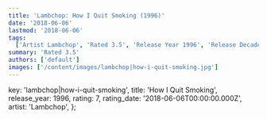 ```yaml
---
title: 'Lambchop: How I Quit Smoking (1996)'
date: '2018-06-06'
lastmod: '2018-06-06'
tags:
  ['Artist Lambchop', 'Rated 3.5', 'Release Year 1996', 'Release Decade 1990']
summary: 'Rated 3.5'
authors: ['default']
images: ['/content/images/lambchop|how-i-quit-smoking.jpg']
---
```


  key: 'lambchop|how-i-quit-smoking',
  title: 'How I Quit Smoking',
  release_year: 1996,
  rating: 7,
  rating_date: '2018-06-06T00:00:00.000Z',
  artist: 'Lambchop',
};

<MusicRating data={data} />
